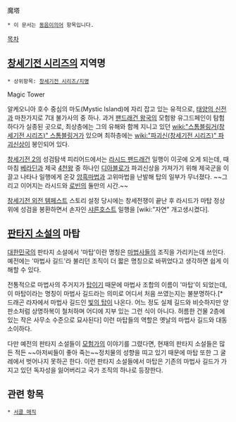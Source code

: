 魔塔

 * 이 문서는 [[동음이의어]] 항목입니다.

[[목차]]
== [[창세기전 시리즈]]의 지역명 ==
 * 상위항목: [[창세기전 시리즈/지명]]

Magic Tower

알케오니아 호수 중심의 마도(Mystic Island)에 자리 잡고 있는 유적으로, [[태양의 신전]]과 마찬가지로 7대 불가사의 중 하나. 과거 [[팬드래건 왕국]]의 모험왕 유그드페인이 탐험하다가 실종된 곳으로, 최상층에는 그의 유해와 함께 지니고 있던 [[wiki:"스톰블링거(창세기전 시리즈)" 스톰블링거]]가 있으며 최하층에는 [[wiki:"파괴신(창세기전 시리즈)" 파괴신상]]이 봉인되어 있다.

[[창세기전 2]]의 성검탐색 피리어드에서는 [[라시드 팬드래건]] 일행이 이곳에 오게 되는데, 때마침 [[베라딘]]과 제국 [[4천왕]] 중 하나인 [[디아블로]]가 파괴신상을 가져가기 위해 제국군을 이끌고 나타나 일행에게 온갖 [[암흑마법]]과 고위마법을 난발해 탑의 일부가 무너졌다. ~~그리고 이어지는 라시드와 [[로빈]]의 둘만의 시간.~~

[[창세기전 외전 템페스트]] 스토리 설정 당시에는 창세전쟁이 끝난 후 라시드가 마탑 정상위에 성검을 봉환하면서 손자인 [[샤른호스트]] 일행을 [wiki:"자연" 개고생시켰다].

== [[판타지 소설]]의 마탑 ==
[[대한민국]]의 판타지 소설에서 '마탑'이란 명칭은 [[마법사]]들의 조직을 가리키는데 쓰인다. 예전에는 '마법사 길드'라 불리던 조직이 더 짧은 명칭으로 바뀌었다고 생각하면 쉽게 이해할 수 있다.

전통적으로 마법사의 주거지가 [[탑]]이기 때문에 마법사 조합의 이름이 '마탑'이 되었는데, 이 마탑이라는 명칭이 마법사 길드라는 의미로 어디서 처음 쓰였는지는 불분명하다.[* 드래곤 라자에서 마법사 길드인 [[빛의 탑]]이 나온다. 어느 정도 실제 길드와 비슷하지만 양판소처럼 상명하복이 철처하며 어디에 지부 있는 그런 식이 아니다. 허름한 건물 2층에 있는 작은 사무소 수준으로 묘사된다] 이런 마탑들의 역할은 옛날의 마법사 길드와 대동소이하다.

다만 예전의 판타지 소설들이 [[모험가]]의 이야기를 그렸다면, 현재의 판타지 소설들은 많든 적든 ~~아저씨들이 좋아 죽는~~정치물의 성향을 띠고 있기 때문에 마탑 또한 그 굴레에서 벗어나지 못하곤 한다. 이런 판타지 소설들에서 마탑은 기존의 마법사 길드가 가지고 있던 독자성을 잃어버리고 국가 조직의 하나로 등장한다.

== 관련 항목 ==
 * [[서클 매직]]
